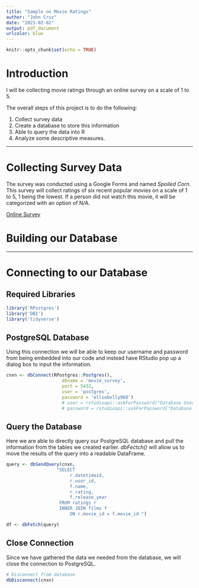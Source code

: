 ```yaml
---
title: "Sample on Movie Ratings"
author: "John Cruz"
date: "2023-02-02"
output: pdf_document
urlcolor: blue
---
```


```r
knitr::opts_chunk$set(echo = TRUE)
```

# Introduction

I will be collecting movie ratings through an online survey on a scale of 1 to 5. 

The overall steps of this project is to do the following:

1. Collect survey data
2. Create a database to store this information
3. Able to query the data into R
4. Analyze some descriptive measures.

---

# Collecting Survey Data

The survey was conducted using a Google Forms and named *Spoiled Corn*. This survey will collect ratings of six recent popular movies on a scale of 1 to 5, 1 being the lowest. If a person did not watch this movie, it will be categorized with an option of N/A.

[Online Survey](https://forms.gle/Jf8fvruorDacr69j9)

# Building our Database

---

# Connecting to our Database

## Required Libraries

```r
library('RPostgres')
library('DBI')
library('tidyverse')
```

## PostgreSQL Database

Using this connection we will be able to keep our username and password from being embedded into our code and instead have RStudio pop up a dialog box to input the information. 

```r
cnxn <- dbConnect(RPostgres::Postgres(),
                     dbname = 'movie_survey',
                     port = 5432,
                     user = 'postgres',
                     password = 'elliebelly968')
                     # user = rstudioapi::askForPassword("Database Username"),
                     # password = rstudioapi::askForPassword("Database Password"))
```

## Query the Database

Here we are able to directly query our PostgreSQL database and pull the information from the tables we created earlier. *dbFectch()* will allow us to move the results of the query into a readable DataFrame.

```r
query <- dbSendQuery(cnxn, 
                   "SELECT
                    	r.datetimeid,
                    	r.user_id,
                    	f.name,
                    	r.rating,
                    	f.release_year
                    FROM ratings r
                    INNER JOIN films f
                    	ON r.movie_id = f.movie_id ")

df <- dbFetch(query)
```

## Close Connection

Since we have gathered the data we needed from the database, we will close the connection to PostgreSQL.

```r
# Disconnect from database
dbDisconnect(cnxn)
```

